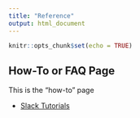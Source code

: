 ```yaml
---
title: "Reference"
output: html_document
---
```


```r
knitr::opts_chunk$set(echo = TRUE)
```

## How-To or FAQ Page

This is the "how-to" page

 - [Slack Tutorials](https://slack.com/resources/using-slack/slack-tutorials)
 